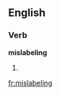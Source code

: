 ==English==

===Verb===
'''mislabeling'''

# {{present participle of|[[mislabel]]}}

[[fr:mislabeling]]
